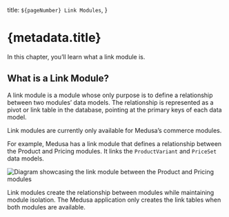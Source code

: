   title: `${pageNumber} Link Modules`,
}

# {metadata.title}

In this chapter, you’ll learn what a link module is.

## What is a Link Module?

A link module is a module whose only purpose is to define a relationship between two modules’ data models. The relationship is represented as a pivot or link table in the database, pointing at the primary keys of each data model.

<Note type="soon">

Link modules are currently only available for Medusa’s commerce modules.

</Note>

For example, Medusa has a link module that defines a relationship between the Product and Pricing modules. It links the `ProductVariant` and `PriceSet` data models.

![Diagram showcasing the link module between the Product and Pricing modules](https://res.cloudinary.com/dza7lstvk/image/upload/v1709651569/Medusa%20Resources/product-pricing_vlxsiq.jpg)

Link modules create the relationship between modules while maintaining module isolation. The Medusa application only creates the link tables when both modules are available.


